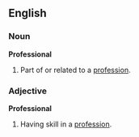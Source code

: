 ==English==
===Noun===
'''Professional'''
# Part of or related to a [[profession]].
===Adjective===
'''Professional'''
# Having skill in a [[profession]].